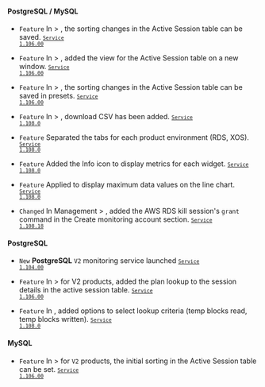 #### PostgreSQL / MySQL​

- <code class="Feature">Feature</code> In <Cmdname sid="side_dashboard" className="uitext" /> &gt; <Cmdname sid="side_flexboard" className="uitext" />, the sorting changes in the Active Session table can be saved. <code class='changelog-service'><a href="../release-notes/service/service-1_106_x"><code class='changelog-service'>Service 1.106.00​</code></a></code>

- <code class="Feature">Feature</code> In <Cmdname sid="side_dashboard" className="uitext" /> &gt; <Cmdname sid="side_dbMonitoring" className="uitext" />, added the view for the Active Session table on a new window. <code class='changelog-service'><a href="../release-notes/service/service-1_106_x"><code class='changelog-service'>Service 1.106.00​</code></a></code>

- <code class="Feature">Feature</code> In <Cmdname sid="side_dashboard" className="uitext" /> &gt; <Cmdname sid="side_dbMonitoring" className="uitext" />, the sorting changes in the Active Session table can be saved in presets. <code class='changelog-service'><a href="../release-notes/service/service-1_106_x"><code class='changelog-service'>Service 1.106.00​</code></a></code>

- <code class="Feature">Feature</code> In <Cmdname sid="side_dashboard" className="uitext" /> &gt; <Cmdname sid="side_dbSize" className="uitext" />, download CSV has been added. <code class='changelog-service'><a href="../release-notes/service/service-1_108_x"><code class='changelog-service'>Service 1.108.0​</code></a></code>

- <code class="Feature">Feature</code> Separated the tabs for each product environment (RDS, XOS). <code class='changelog-service'><a href="../release-notes/service/service-1_108_x"><code class='changelog-service'>Service 1.108.0​</code></a></code>

- <code class="Feature">Feature</code> Added the Info icon to display metrics for each widget. <code class='changelog-service'><a href="../release-notes/service/service-1_108_x"><code class='changelog-service'>Service 1.108.0​</code></a></code>

- <code class="Feature">Feature</code> Applied to display maximum data values on the line chart. <code class='changelog-service'><a href="../release-notes/service/service-1_108_x"><code class='changelog-service'>Service 1.108.0​</code></a></code>

- <code class="Changed">Changed</code> In <span class="uitext">Management</span> &gt; <Cmdname sid="agentInstall" className="uitext" />, added the AWS RDS kill session's <code>grant</code> command in the <span class="uitext">Create monitoring account</span> section. <code class='changelog-service'><a href="../release-notes/service/service-1_108_x"><code class='changelog-service'>Service 1.108.18​</code></a></code>

#### PostgreSQL​

- <code class="New">New</code> <b>PostgreSQL</b> <code class="my">V2</code> monitoring service launched <code class='changelog-service'><a href="../release-notes/service/service-1_104_x"><code class='changelog-service'>Service 1.104.00​</code></a></code>

- <code class="Feature">Feature</code> In <Cmdname sid="side_dashboard" className="uitext" /> &gt; <Cmdname sid="side_dbMonitoring" className="uitext" /> for V2 products, added the plan lookup to the session details in the active session table. <code class='changelog-service'><a href="../release-notes/service/service-1_106_x"><code class='changelog-service'>Service 1.106.00​</code></a></code>

- <code class="Feature">Feature</code> In <Cmdname sid="side_pgStat" className="uitext" />, added options to select lookup criteria (temp blocks read, temp blocks written). <code class='changelog-service'><a href="../release-notes/service/service-1_108_x"><code class='changelog-service'>Service 1.108.0​</code></a></code>

#### MySQL​

- <code class="Feature">Feature</code> In <Cmdname sid="side_dashboard" className="uitext" /> &gt; <Cmdname sid="side_dbMonitoring" className="uitext" /> for <code class="my">V2</code> products, the initial sorting in the Active Session table can be set. <code class='changelog-service'><a href="../release-notes/service/service-1_106_x"><code class='changelog-service'>Service 1.106.00​</code></a></code>
